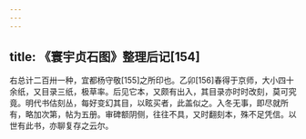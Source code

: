 ```yaml
---
---
---
```

title: 《寰宇贞石图》整理后记[154]
---




右总计二百卅一种，宜都杨守敬[155]之所印也。乙卯[156]春得于京师，大小四十余纸，又目录三纸，极草率。后见它本，又颇有出入，其目录亦时时改刻，莫可究竟。明代书估刻丛，每好变幻其目，以眩买者，此盖似之。入冬无事，即尽就所有，略加次第，帖为五册。审碑额阴侧，往往不具，又时翻刻本，殊不足凭信。以世有此书，亦聊复存之云尔。